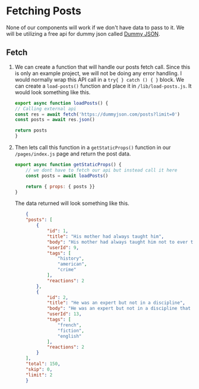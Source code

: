 # Fetching Posts

None of our components will work if we don't have data to pass to it. We will be utilizing a free api for dummy json called [Dummy JSON](https://dummyjson.com/).

## Fetch
1. We can create a function that will handle our posts fetch call. Since this is only an example project, we will not be doing any error handling. I would normally wrap this API call in a ```try{ } catch () { }``` block. We can create a ```load-posts()``` function and place it in ```/lib/load-posts.js```. It would look something like this.
    ```js filename="/lib/load-posts.js" copy
    export async function loadPosts() {
    // Calling external api
    const res = await fetch('https://dummyjson.com/posts?limit=0')
    const posts = await res.json()
    
    return posts
    }
    ```

2. Then lets call this function in a ```getStaticProps()``` function in our ```/pages/index.js``` page and return the post data.
    ```js filename="/pages/index.js" copy
    export async function getStaticProps() {
        // we dont have to fetch our api but instead call it here
        const posts = await loadPosts()

        return { props: { posts }}
    }
    ```
    The data returned will look something like this.
    ```json
        {
        "posts": [
            {
                "id": 1,
                "title": "His mother had always taught him",
                "body": "His mother had always taught him not to ever think of himself as better than others. He'd tried to live by this motto. He never looked down on those who were less fortunate or who had less money than him. But the stupidity of the group of people he was talking to made him change his mind.",
                "userId": 9,
                "tags": [
                    "history",
                    "american",
                    "crime"
                ],
                "reactions": 2
            },
            {
                "id": 2,
                "title": "He was an expert but not in a discipline",
                "body": "He was an expert but not in a discipline that anyone could fully appreciate. He knew how to hold the cone just right so that the soft server ice-cream fell into it at the precise angle to form a perfect cone each and every time. It had taken years to perfect and he could now do it without even putting any thought behind it.",
                "userId": 13,
                "tags": [
                    "french",
                    "fiction",
                    "english"
                ],
                "reactions": 2
            }       
        ],
        "total": 150,
        "skip": 0,
        "limit": 2
        }
    ```
